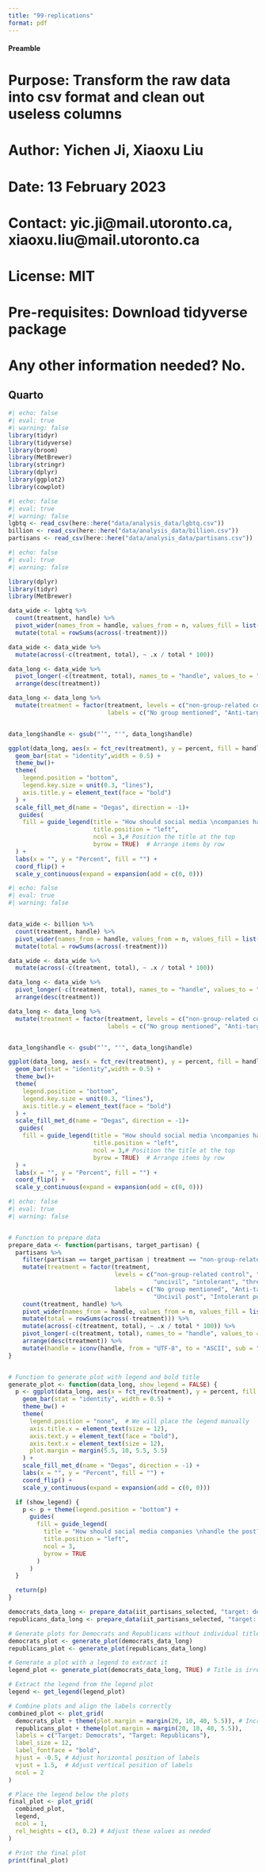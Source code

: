 ```yaml
---
title: "99-replications"
format: pdf
---
```

#### Preamble ####
# Purpose: Transform the raw data into csv format and clean out useless columns
# Author: Yichen Ji, Xiaoxu Liu
# Date: 13 February 2023
# Contact: yic.ji@mail.utoronto.ca, xiaoxu.liu@mail.utoronto.ca
# License: MIT
# Pre-requisites: Download tidyverse package
# Any other information needed? No.
## Quarto


```r
#| echo: false
#| eval: true
#| warning: false
library(tidyr)
library(tidyverse) 
library(broom) 
library(MetBrewer) 
library(stringr) 
library(dplyr)
library(ggplot2) 
library(cowplot)
```

```r
#| echo: false
#| eval: true
#| warning: false
lgbtq <- read_csv(here::here("data/analysis_data/lgbtq.csv"))
billion <- read_csv(here::here("data/analysis_data/billion.csv"))
partisans <- read_csv(here::here("data/analysis_data/partisans.csv"))

```

```r
#| echo: false
#| eval: true
#| warning: false

library(dplyr)
library(tidyr)
library(MetBrewer)

data_wide <- lgbtq %>%
  count(treatment, handle) %>%
  pivot_wider(names_from = handle, values_from = n, values_fill = list(n = 0)) %>%
  mutate(total = rowSums(across(-treatment)))

data_wide <- data_wide %>%
  mutate(across(-c(treatment, total), ~ .x / total * 100))

data_long <- data_wide %>%
  pivot_longer(-c(treatment, total), names_to = "handle", values_to = "percent") %>%
  arrange(desc(treatment))

data_long <- data_long %>%
  mutate(treatment = factor(treatment, levels = c("non-group-related control","control", "uncivil", "intolerant","threatening"), 
                            labels = c("No group mentioned", "Anti-target", "Uncivil post","Intolerant post","Threatening post")))


data_long$handle <- gsub("’", "'", data_long$handle)

ggplot(data_long, aes(x = fct_rev(treatment), y = percent, fill = handle)) +
  geom_bar(stat = "identity",width = 0.5) +
  theme_bw()+
  theme(
    legend.position = "bottom",
    legend.key.size = unit(0.3, "lines"),
    axis.title.y = element_text(face = "bold")
  ) +
  scale_fill_met_d(name = "Degas", direction = -1)+
   guides(
    fill = guide_legend(title = "How should social media \ncompanies handle the post?",
                        title.position = "left",
                        ncol = 3,# Position the title at the top
                        byrow = TRUE)  # Arrange items by row
  ) +
  labs(x = "", y = "Percent", fill = "") +
  coord_flip() +
  scale_y_continuous(expand = expansion(add = c(0, 0)))
```

```r
#| echo: false
#| eval: true
#| warning: false


data_wide <- billion %>%
  count(treatment, handle) %>%
  pivot_wider(names_from = handle, values_from = n, values_fill = list(n = 0)) %>%
  mutate(total = rowSums(across(-treatment)))

data_wide <- data_wide %>%
  mutate(across(-c(treatment, total), ~ .x / total * 100))

data_long <- data_wide %>%
  pivot_longer(-c(treatment, total), names_to = "handle", values_to = "percent") %>%
  arrange(desc(treatment))

data_long <- data_long %>%
  mutate(treatment = factor(treatment, levels = c("non-group-related control","control", "uncivil", "intolerant","threatening"), 
                            labels = c("No group mentioned", "Anti-target", "Uncivil post","Intolerant post","Threatening post")))


data_long$handle <- gsub("’", "'", data_long$handle)

ggplot(data_long, aes(x = fct_rev(treatment), y = percent, fill = handle)) +
  geom_bar(stat = "identity",width = 0.5) +
  theme_bw()+
  theme(
    legend.position = "bottom",
    legend.key.size = unit(0.3, "lines"),
    axis.title.y = element_text(face = "bold")
  ) +
  scale_fill_met_d(name = "Degas", direction = -1)+
   guides(
    fill = guide_legend(title = "How should social media \ncompanies handle the post?",
                        title.position = "left",
                        ncol = 3,# Position the title at the top
                        byrow = TRUE)  # Arrange items by row
  ) +
  labs(x = "", y = "Percent", fill = "") +
  coord_flip() +
  scale_y_continuous(expand = expansion(add = c(0, 0)))
```


```r
#| echo: false
#| eval: true
#| warning: false


# Function to prepare data
prepare_data <- function(partisans, target_partisan) {
  partisans %>%
    filter(partisan == target_partisan | treatment == "non-group-related control") %>% 
    mutate(treatment = factor(treatment, 
                              levels = c("non-group-related control", "control", 
                                         "uncivil", "intolerant", "threatening"), 
                              labels = c("No group mentioned", "Anti-target", 
                                         "Uncivil post", "Intolerant post", "Threatening post"))) %>%
    count(treatment, handle) %>%
    pivot_wider(names_from = handle, values_from = n, values_fill = list(n = 0)) %>%
    mutate(total = rowSums(across(-treatment))) %>%
    mutate(across(-c(treatment, total), ~ .x / total * 100)) %>%
    pivot_longer(-c(treatment, total), names_to = "handle", values_to = "percent") %>%
    arrange(desc(treatment)) %>%
    mutate(handle = iconv(handle, from = "UTF-8", to = "ASCII", sub = "'")) # Convert non-ASCII characters to ASCII
}


# Function to generate plot with legend and bold title
generate_plot <- function(data_long, show_legend = FALSE) {
  p <- ggplot(data_long, aes(x = fct_rev(treatment), y = percent, fill = handle)) +
    geom_bar(stat = "identity", width = 0.5) +
    theme_bw() +
    theme(
      legend.position = "none",  # We will place the legend manually
      axis.title.x = element_text(size = 12),
      axis.text.y = element_text(face = "bold"),
      axis.text.x = element_text(size = 12),
      plot.margin = margin(5.5, 10, 5.5, 5.5)
    ) +
    scale_fill_met_d(name = "Degas", direction = -1) +
    labs(x = "", y = "Percent", fill = "") +
    coord_flip() +
    scale_y_continuous(expand = expansion(add = c(0, 0)))

  if (show_legend) {
    p <- p + theme(legend.position = "bottom") + 
      guides(
        fill = guide_legend(
          title = "How should social media companies \nhandle the post?",
          title.position = "left", 
          ncol = 3, 
          byrow = TRUE 
        )
      )
  }

  return(p)
}

democrats_data_long <- prepare_data(iit_partisans_selected, "target: democrats")
republicans_data_long <- prepare_data(iit_partisans_selected, "target: republicans")

# Generate plots for Democrats and Republicans without individual titles
democrats_plot <- generate_plot(democrats_data_long)
republicans_plot <- generate_plot(republicans_data_long)

# Generate a plot with a legend to extract it
legend_plot <- generate_plot(democrats_data_long, TRUE) # Title is irrelevant here

# Extract the legend from the legend plot
legend <- get_legend(legend_plot)

# Combine plots and align the labels correctly
combined_plot <- plot_grid(
  democrats_plot + theme(plot.margin = margin(20, 10, 40, 5.5)), # Increase the top margin
  republicans_plot + theme(plot.margin = margin(20, 10, 40, 5.5)),
  labels = c("Target: Democrats", "Target: Republicans"),
  label_size = 12,
  label_fontface = "bold",
  hjust = -0.5, # Adjust horizontal position of labels
  vjust = 1.5,  # Adjust vertical position of labels
  ncol = 2
)

# Place the legend below the plots
final_plot <- plot_grid(
  combined_plot,
  legend,
  ncol = 1,
  rel_heights = c(3, 0.2) # Adjust these values as needed
)

# Print the final plot
print(final_plot)



```


